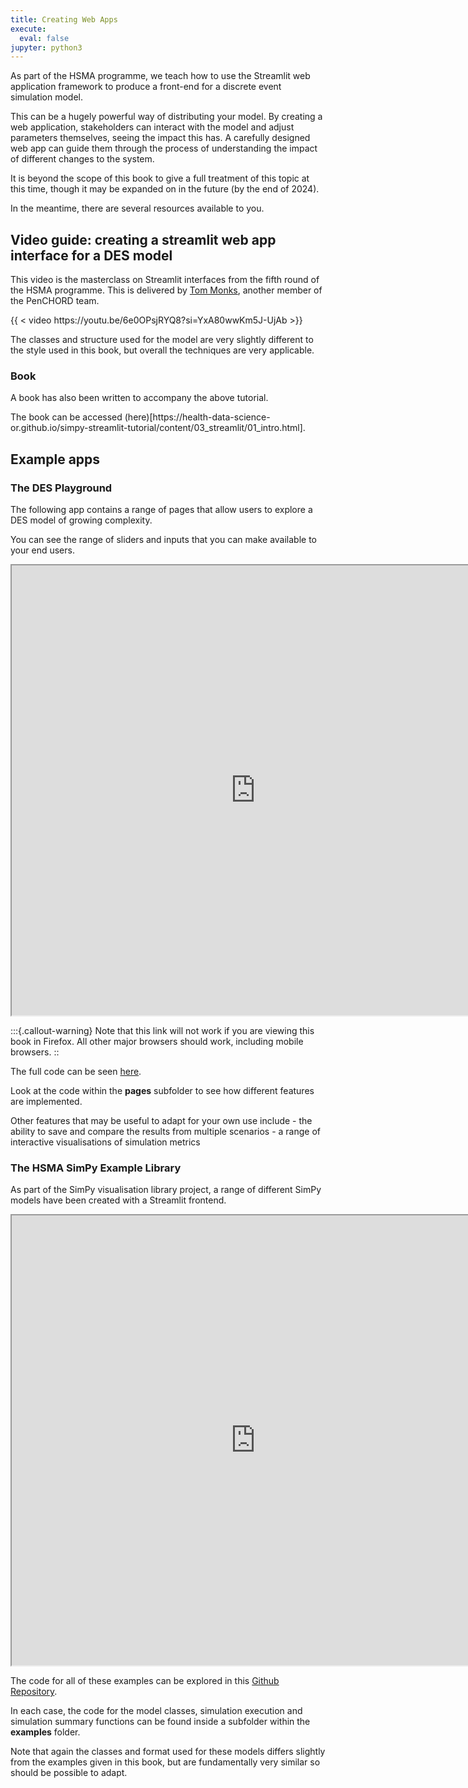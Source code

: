 ```yaml
---
title: Creating Web Apps
execute:
  eval: false
jupyter: python3
---
```


As part of the HSMA programme, we teach how to use the Streamlit web application framework to produce a front-end for a discrete event simulation model.

This can be a hugely powerful way of distributing your model. By creating a web application, stakeholders can interact with the model and adjust parameters themselves, seeing the impact this has. A carefully designed web app can guide them through the process of understanding the impact of different changes to the system.

It is beyond the scope of this book to give a full treatment of this topic at this time, though it may be expanded on in the future (by the end of 2024).

In the meantime, there are several resources available to you.

## Video guide: creating a streamlit web app interface for a DES model

This video is the masterclass on Streamlit interfaces from the fifth round of the HSMA programme. This is delivered by [Tom Monks](https://orcid.org/0000-0003-2631-4481), another member of the PenCHORD team.

{{ < video https://youtu.be/6e0OPsjRYQ8?si=YxA80wwKm5J-UjAb >}}

The classes and structure used for the model are very slightly different to the style used in this book, but overall the techniques are very applicable.

### Book

A book has also been written to accompany the above tutorial.

The book can be accessed (here)[https://health-data-science-or.github.io/simpy-streamlit-tutorial/content/03_streamlit/01_intro.html].

## Example apps

### The DES Playground

The following app contains a range of pages that allow users to explore a DES model of growing complexity.

You can see the range of sliders and inputs that you can make available to your end users.

```{=html}
<iframe width="780" height="720" src="https://hsma-programme.github.io/Teaching_DES_Concepts_Streamlit/" title="DES Streamlit example 1"></iframe>
```

:::{.callout-warning}
Note that this link will not work if you are viewing this book in Firefox. All other major browsers should work, including mobile browsers.
::

The full code can be seen [here](https://github.com/hsma-programme/Teaching_DES_Concepts_Streamlit).

Look at the code within the **pages** subfolder to see how different features are implemented.

Other features that may be useful to adapt for your own use include
- the ability to save and compare the results from multiple scenarios
- a range of interactive visualisations of simulation metrics

### The HSMA SimPy Example Library

As part of the SimPy visualisation library project, a range of different SimPy models have been created with a Streamlit frontend.

```{=html}
<iframe width="780" height="720" src="https://simpy-visualisation.streamlit.app/" title="DES Streamlit example 2"></iframe>
```

The code for all of these examples can be explored in this [Github Repository](https://github.com/Bergam0t/simpy_visualisation).

In each case, the code for the model classes, simulation execution and simulation summary functions can be found inside a subfolder within the **examples** folder.

Note that again the classes and format used for these models differs slightly from the examples given in this book, but are fundamentally very similar so should be possible to adapt.

